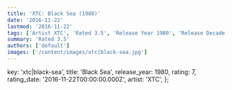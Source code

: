 ```yaml
---
title: 'XTC: Black Sea (1980)'
date: '2016-11-22'
lastmod: '2016-11-22'
tags: ['Artist XTC', 'Rated 3.5', 'Release Year 1980', 'Release Decade 1980']
summary: 'Rated 3.5'
authors: ['default']
images: ['/content/images/xtc|black-sea.jpg']
---
```


  key: 'xtc|black-sea',
  title: 'Black Sea',
  release_year: 1980,
  rating: 7,
  rating_date: '2016-11-22T00:00:00.000Z',
  artist: 'XTC',
};

<MusicRating data={data} />
